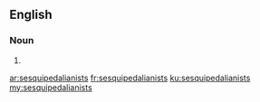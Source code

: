 ==English==

===Noun===
{{head|en|plural}}

# {{plural of|sesquipedalianist|lang=en|nocat=1}}

[[ar:sesquipedalianists]]
[[fr:sesquipedalianists]]
[[ku:sesquipedalianists]]
[[my:sesquipedalianists]]